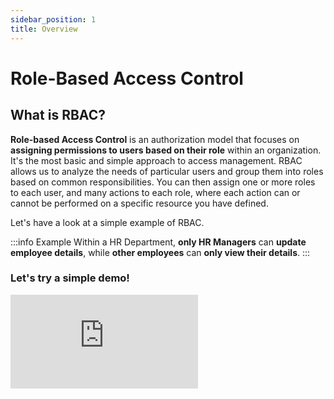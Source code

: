 ```yaml
---
sidebar_position: 1
title: Overview
---
```


# Role-Based Access Control

## What is RBAC?

**Role-based Access Control** is an authorization model that focuses on **assigning permissions to users based on their role** within
an organization. It's the most basic and simple approach to access management. RBAC allows us to analyze the needs of particular users
and group them into roles based on common responsibilities. You can then assign one or more roles to each user, and many actions to each
role, where each action can or cannot be performed on a specific resource you have defined.

Let's have a look at a simple example of RBAC.

:::info Example
Within a HR Department, **only HR Managers** can **update employee details**, while **other employees** can **only view their details**.
:::

### Let's try a simple demo!

<div className={"arcade-demo-container"}>
	<iframe
		src="https://demo.arcade.software/LdEd97Gi0kNSUGw47P28?embed"
		frameborder="0"
		loading="lazy"
		webkitallowfullscreen
		mozallowfullscreen
		allowfullscreen
		className={"arcade-demo-iframe"}
	></iframe>
</div>
